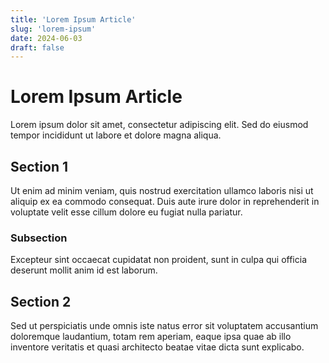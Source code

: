 ```yaml
---
title: 'Lorem Ipsum Article'
slug: 'lorem-ipsum'
date: 2024-06-03
draft: false
---
```


# Lorem Ipsum Article

Lorem ipsum dolor sit amet, consectetur adipiscing elit. Sed do eiusmod tempor incididunt ut labore et dolore magna aliqua.

## Section 1

Ut enim ad minim veniam, quis nostrud exercitation ullamco laboris nisi ut aliquip ex ea commodo consequat. Duis aute irure dolor in reprehenderit in voluptate velit esse cillum dolore eu fugiat nulla pariatur.

### Subsection

Excepteur sint occaecat cupidatat non proident, sunt in culpa qui officia deserunt mollit anim id est laborum.

## Section 2

Sed ut perspiciatis unde omnis iste natus error sit voluptatem accusantium doloremque laudantium, totam rem aperiam, eaque ipsa quae ab illo inventore veritatis et quasi architecto beatae vitae dicta sunt explicabo.
